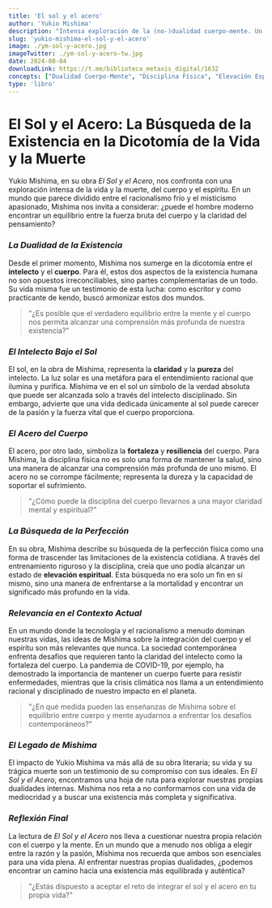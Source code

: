 ```yaml
---
title: 'El sol y el acero'
author: 'Yukio Mishima'
description: "Intensa exploración de la (no-)dualidad cuerpo-mente. Un viaje que fusiona la fortaleza física con la claridad intelectual, buscando la elevación espiritual y la resiliencia en un mundo dividido entre racionalismo y misticismo."
slug: 'yukio-mishima-el-sol-y-el-acero'
image: ./ym-sol-y-acero.jpg
imageTwitter: ./ym-sol-y-acero-tw.jpg
date: 2024-08-04
downloadLink: https://t.me/biblioteca_metaxis_digital/1632
concepts: ["Dualidad Cuerpo-Mente", "Disciplina Física", "Elevación Espiritual", "Claridad Intelectual", "Fortaleza y Resiliencia", "Yukio Mishima"]
type: 'libro'
---
```


# **El Sol y el Acero: La Búsqueda de la Existencia en la Dicotomía de la Vida y la Muerte**

Yukio Mishima, en su obra *El Sol y el Acero*, nos confronta con una exploración intensa de la vida y la muerte, del cuerpo y el espíritu. En un mundo que parece dividido entre el racionalismo frío y el misticismo apasionado, Mishima nos invita a considerar: ¿puede el hombre moderno encontrar un equilibrio entre la fuerza bruta del cuerpo y la claridad del pensamiento?

### _La Dualidad de la Existencia_

Desde el primer momento, Mishima nos sumerge en la dicotomía entre el **intelecto** y el **cuerpo**. Para él, estos dos aspectos de la existencia humana no son opuestos irreconciliables, sino partes complementarias de un todo. Su vida misma fue un testimonio de esta lucha: como escritor y como practicante de kendo, buscó armonizar estos dos mundos.

> "¿Es posible que el verdadero equilibrio entre la mente y el cuerpo nos permita alcanzar una comprensión más profunda de nuestra existencia?"

### _El Intelecto Bajo el Sol_

El sol, en la obra de Mishima, representa la **claridad** y la **pureza** del intelecto. La luz solar es una metáfora para el entendimiento racional que ilumina y purifica. Mishima ve en el sol un símbolo de la verdad absoluta que puede ser alcanzada solo a través del intelecto disciplinado. Sin embargo, advierte que una vida dedicada únicamente al sol puede carecer de la pasión y la fuerza vital que el cuerpo proporciona.

### _El Acero del Cuerpo_

El acero, por otro lado, simboliza la **fortaleza** y **resiliencia** del cuerpo. Para Mishima, la disciplina física no es solo una forma de mantener la salud, sino una manera de alcanzar una comprensión más profunda de uno mismo. El acero no se corrompe fácilmente; representa la dureza y la capacidad de soportar el sufrimiento.

> "¿Cómo puede la disciplina del cuerpo llevarnos a una mayor claridad mental y espiritual?"

### _La Búsqueda de la Perfección_

En su obra, Mishima describe su búsqueda de la perfección física como una forma de trascender las limitaciones de la existencia cotidiana. A través del entrenamiento riguroso y la disciplina, creía que uno podía alcanzar un estado de **elevación espiritual**. Esta búsqueda no era solo un fin en sí mismo, sino una manera de enfrentarse a la mortalidad y encontrar un significado más profundo en la vida.

### _Relevancia en el Contexto Actual_

En un mundo donde la tecnología y el racionalismo a menudo dominan nuestras vidas, las ideas de Mishima sobre la integración del cuerpo y el espíritu son más relevantes que nunca. La sociedad contemporánea enfrenta desafíos que requieren tanto la claridad del intelecto como la fortaleza del cuerpo. La pandemia de COVID-19, por ejemplo, ha demostrado la importancia de mantener un cuerpo fuerte para resistir enfermedades, mientras que la crisis climática nos llama a un entendimiento racional y disciplinado de nuestro impacto en el planeta.

> "¿En qué medida pueden las enseñanzas de Mishima sobre el equilibrio entre cuerpo y mente ayudarnos a enfrentar los desafíos contemporáneos?"

### _El Legado de Mishima_

El impacto de Yukio Mishima va más allá de su obra literaria; su vida y su trágica muerte son un testimonio de su compromiso con sus ideales. En *El Sol y el Acero*, encontramos una hoja de ruta para explorar nuestras propias dualidades internas. Mishima nos reta a no conformarnos con una vida de mediocridad y a buscar una existencia más completa y significativa.

### _Reflexión Final_

La lectura de *El Sol y el Acero* nos lleva a cuestionar nuestra propia relación con el cuerpo y la mente. En un mundo que a menudo nos obliga a elegir entre la razón y la pasión, Mishima nos recuerda que ambos son esenciales para una vida plena. Al enfrentar nuestras propias dualidades, ¿podemos encontrar un camino hacia una existencia más equilibrada y auténtica?

> "¿Estás dispuesto a aceptar el reto de integrar el sol y el acero en tu propia vida?"